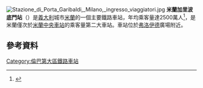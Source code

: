 {{Infobox station
|name         = 米蘭加里波底門<br />{{lang|it|Milano Porta Garibaldi}}
|image        = Stazione Garibaldi di Milano, veduta generale.jpg
|caption      = 
|address       = [[米蘭|米蘭]][[西格蒙德·弗洛伊德|西格蒙德·弗洛伊德]]廣場1號
|country = {{ITA}}
|elevation    = 
|coordinates  = {{coord|45|29|05|N|09|11|15|E|type:railwaystation_region:IT-MI|display=inline,title}}
|opened       = {{Start date|1961|11|05}}<ref>[[s:it:Ordine_di_Servizio_n._162_del_1961|Ordine di Servizio FS n. 101, 1927]]</ref>
|architect    = 
|electrified  = 
|rebuilt      = 
|closed       = 
|tracks    = 22
|owned        = [[Rete_Ferroviaria_Italiana|Rete Ferroviaria Italiana]]
|operator     = [[Centostazioni|Centostazioni]]
|iata         = 
|map_locator = 
|}}
[[File:Stazione_di_Porta_Garibaldi,_Milano,_ingresso_viaggiatori.jpg|thumb]]
'''米蘭加里波底門站'''（{{lang-it|Stazione di Milano Porta Garibaldi}}）是[[義大利|義大利]]城市[[米蘭|米蘭]]的一個主要鐵路車站，年均乘客量達2500萬人<ref>{{cite web | title= Stazione di Milano Porta Garibaldi | publisher= [[Ferrovie_dello_Stato|Ferrovie dello Stato]]  Centostazioni | url= http://www.centostazioni.it/cms/v/index.jsp?vgnextoid=2b223dfb7c74a210VgnVCM1000003f16f90aRCRD | language= it | accessdate= 29 December 2011 | deadurl= yes | archiveurl= https://web.archive.org/web/20111120141403/http://www.centostazioni.it/cms/v/index.jsp?vgnextoid=2b223dfb7c74a210VgnVCM1000003f16f90aRCRD | archivedate= 2011年11月20日 }}</ref>，是米蘭僅次於[[米蘭中央車站|米蘭中央車站]]的乘客量第二大車站。車站位於[[弗洛伊德|弗洛伊德]]廣場附近。

==參考資料==
{{reflist}}
{{commonscat-inline|Milano Porta Garibaldi train station|Milano Porta Garibaldi railway station}}

[[Category:倫巴第大區鐵路車站|Category:倫巴第大區鐵路車站]]